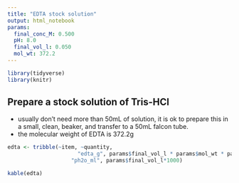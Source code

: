 ```yaml
---
title: "EDTA stock solution"
output: html_notebook
params:
  final_conc_M: 0.500
  pH: 8.0
  final_vol_l: 0.050
  mol_wt: 372.2
---
```

```r
library(tidyverse)
library(knitr)
```

## Prepare a stock solution of Tris-HCl  
- usually don't need more than 50mL of solution, it is ok to prepare this in a small, clean, beaker, and transfer to a 50mL falcon tube.  
- the molecular weight of EDTA is 372.2g
```r

edta <- tribble(~item, ~quantity,
                      "edta_g", params$final_vol_l * params$mol_wt * params$final_conc_M,
                    "ph2o_ml", params$final_vol_l*1000)

kable(edta)

```

